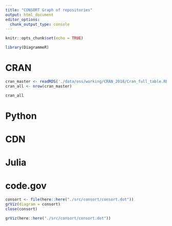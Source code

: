 ```yaml
---
title: "CONSORT Graph of repositories"
output: html_document
editor_options: 
  chunk_output_type: console
---
```


```r
knitr::opts_chunk$set(echo = TRUE)

library(DiagrammeR)
```

# CRAN

```r
cran_master <- readRDS('./data/oss/working/CRAN_2018/Cran_full_table.RDS')
cran_all <- nrow(cran_master)
```

```r
cran_all
```


# Python

# CDN

# Julia

# code.gov

```r
consort <- file(here::here("./src/consort/consort.dot"))
grViz(diagram = consort)
close(consort)
```

```r
grViz(here::here("./src/consort/consort.dot"))
```

